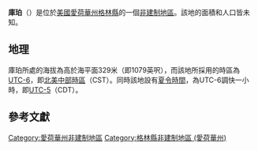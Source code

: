 {{noteTA
|G1=USState
|G2=地名
|G3=Unit
}}
{{Infobox settlement
|official_name            = 庫珀
|native_name = Cooper
|settlement_type          = [[非建制地區|非建制地區]]
|image_skyline            = 
|imagesize                = 
|image_map                = 
|mapsize                  = 
|pushpin_map              = USA Iowa
|pushpin_label            = 庫珀
|pushpin_label_position   = top
|pushpin_map_caption      = 庫珀在愛荷華州的位置
|subdivision_type         = [[世界政區索引|國家]]
|subdivision_type1        = [[美国州份|州份]]
|subdivision_type2        = [[愛荷華州行政区划|縣]]
|subdivision_name         = [[美国|美国]]
|subdivision_name1        = [[愛荷華州|愛荷華州]]
|subdivision_name2        = [[格林縣_(愛荷華州)|格林縣]]
|elevation_ft             = 1079
|elevation_m              = 329
|area_total_km2           = 
|area_total_sq_mi         = 
|area_land_km2            = 
|area_land_sq_mi          = 
|area_water_km2           = 
|area_water_sq_mi         = 
|population_as_of         = 2010
|population_footnotes     = 
|population_total         = 
|population_metro         = 
|population_density_km2   = auto
|population_density_sq_mi = auto
|timezone                 = [[北美中部时区|北美中部时区]]
|utc_offset               = -6
|coordinates              = {{coord|41|55|13|N|94|20|41|W|display=inline,title}}
| coor_pinpoint           = 
| coordinates_footnotes   = 
|timezone_DST             = CDT
|utc_offset_DST           = -5
|postal_code_type         = [[美國郵區編號|郵區編號]]
|postal_code              = 
|area_code                = {{link-en|电话区号515|Area code 515|515}}
|blank_name = [[地名信息系统|GNIS ID]]
|blank_info = 454096<ref name="GNIS">{{cite gnis|454096|Cooper}}</ref>
}}
'''庫珀'''（{{lang-en|Cooper}}）是位於[[美國|美國]][[愛荷華州|愛荷華州]][[格林縣_(愛荷華州)|格林縣]]的一個[[非建制地區|非建制地區]]。該地的面積和人口皆未知。

== 地理 ==
庫珀所處的海拔為高於海平面329米（即1079英呎），而該地所採用的時區為[[UTC-6|UTC-6]]，即[[北美中部時區|北美中部時區]]（CST）。同時該地設有[[夏令時間|夏令時間]]，為UTC-6調快一小時，即[[UTC-5|UTC-5]]（CDT）。

== 參考文獻 ==
{{reflist}}

{{格林縣 (愛荷華州)}}

{{DEFAULTSORT:Cooper}}
[[Category:愛荷華州非建制地區|Category:愛荷華州非建制地區]]
[[Category:格林縣非建制地區_(愛荷華州)|Category:格林縣非建制地區 (愛荷華州)]]

{{Iowa-geo-stub}}